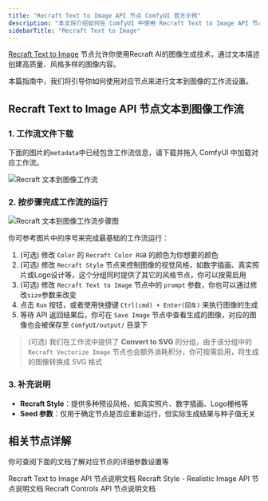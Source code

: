 ```yaml
---
title: "Recraft Text to Image API 节点 ComfyUI 官方示例"
description: "本文将介绍如何在 ComfyUI 中使用 Recraft Text to Image API 节点的相关功能"
sidebarTitle: "Recraft Text to Image"
---
```



[Recraft Text to Image](/zh-CN/built-in-nodes/api-node/image/recraft/recraft-text-to-image) 节点允许你使用Recraft AI的图像生成技术，通过文本描述创建高质量、风格多样的图像内容。

本篇指南中，我们将引导你如何使用对应节点来进行文本到图像的工作流设置。

<ReqHint/>
<UpdateReminder/>

## Recraft Text to Image API 节点文本到图像工作流

### 1. 工作流文件下载

下面的图片的`metadata`中已经包含工作流信息，请下载并拖入 ComfyUI 中加载对应工作流。

![Recraft 文本到图像工作流](https://raw.githubusercontent.com/Comfy-Org/example_workflows/main/api_nodes/recraft/t2i/recraft_t2i.png)

### 2. 按步骤完成工作流的运行

![Recraft 文本到图像工作流步骤图](/images/tutorial/api_nodes/recraft/recraft_t2v_step_guide.jpg)

你可参考图片中的序号来完成最基础的工作流运行：  
1. (可选) 修改 `Color` 的 `Recraft Color RGB` 的颜色为你想要的颜色
2. (可选) 修改 `Recraft Style` 节点来控制图像的视觉风格，如数字插画、真实照片或Logo设计等，这个分组同时提供了其它的风格节点，你可以按需启用
3. (可选) 修改 `Recraft Text to Image` 节点中的 `prompt` 参数，你也可以通过修改`size`参数来改变
4. 点击 `Run` 按钮，或者使用快捷键 `Ctrl(cmd) + Enter(回车)` 来执行图像的生成
3. 等待 API 返回结果后，你可在 `Save Image` 节点中查看生成的图像，对应的图像也会被保存至 `ComfyUI/output/` 目录下

> (可选) 我们在工作流中提供了 **Convert to SVG** 的分组，由于该分组中的 `Recraft Vectorize Image` 节点也会额外消耗积分，你可按需启用，将生成的图像转换成 SVG 格式

### 3. 补充说明

- **Recraft Style**：提供多种预设风格，如真实照片、数字插画、Logo栅格等
- **Seed 参数**：仅用于确定节点是否应重新运行，但实际生成结果与种子值无关

## 相关节点详解

你可查阅下面的文档了解对应节点的详细参数设置等

<Card title="Recraft Text to Image 节点文档" icon="book" href="/zh-CN/built-in-nodes/api-node/image/recraft/recraft-text-to-image">
Recraft Text to Image API 节点说明文档
</Card>

<Card title="Recraft Style 节点文档" icon="book" href="/zh-CN/built-in-nodes/api-node/image/recraft/recraft-style-realistic-image">
Recraft Style - Realistic Image API 节点说明文档
</Card>

<Card title="Recraft Controls 节点文档" icon="book" href="/zh-CN/built-in-nodes/api-node/image/recraft/recraft-controls">
Recraft Controls API 节点说明文档
</Card>
